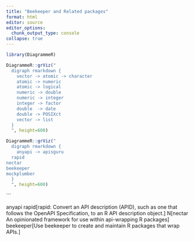 ```yaml
---
title: "Beekeeper and Related packages"
format: html
editor: source
editor_options: 
  chunk_output_type: console
collapse: true
---
```


```r
library(DiagrammeR)
```


```r
DiagrammeR::grViz("
  digraph rmarkdown {
    vector -> atomic -> character
    atomic -> numeric
    atomic -> logical
    numeric -> double
    numeric -> integer
    integer -> factor
    double  -> date
    double -> POSIXct
    vector -> list
  }
  ", height=600)
```

```r
DiagrammeR::grViz("
  digraph rmarkdown {
    anyapi -> apisguru
  rapid
nectar
beekeeper
mockplumber
  }
  ", height=600)
```
::: {.content-visible unless-format="pdf"}

\section{ mermaid }
:::





```

  anyapi
  rapid[rapid: Convert an API description (APID), such as one that follows the OpenAPI Specification, to an R API description object.]
  N[nectar An opinionated framework for use within api-wrapping R packages]
  beekeeper[Use beekeeper to create and maintain R packages that wrap APIs.] 


